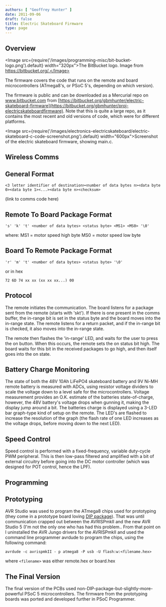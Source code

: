 ```yaml
---
authors: [ "Geoffrey Hunter" ]
date: 2011-09-06
draft: false
title: Electric Skateboard Firmware
type: page
---
```


## Overview

<Image src={require('/images/programming-misc/bit-bucket-logo.png').default} width="320px">The BitBucket logo. Image from https://bitbucket.org/.</Image>

The firmware covers the code that runs on the remote and board microcontrollers (ATmega8's, or PSoC 5's, depending on which version).

The firmware is public and can be downloaded as a Mercurial repo on www.bitbucket.com from [https://bitbucket.org/gbmhunter/electric-skateboard-firmware](https://bitbucket.org/gbmhunter/proj-electricskateboardfirmware). Note that this is quite a large repo, as it contains the most recent and old versions of code, which were for different platforms.

<Image src={require('/images/electronics-electricskateboard/electric-skateboard-c-code-screenshot.png').default} width="600px">Screenshot of the electric skateboard firmware, showing main.c.</Image>

## Wireless Comms

## General Format

```text
<3 letter identifier of destination><number of data bytes n><data byte 0><data byte 1><...><data byte n><checksum>
```

(link to comms code here)


## Remote To Board Package Format

```text
's' 'k' 't' <number of data bytes> <status byte> <MS1> <MS0> '\0'
```

where:
MS1 = motor speed high byte
MS0 = motor speed low byte


## Board To Remote Package Format

```text
'r' 'm' 't' <number of data bytes> <status byte> '\0'
```

or in hex

```text
72 6D 74 xx xx (xx xx xx...) 00
```

## Protocol

The remote initiates the communication. The board listens for a package sent from the remote (starts with 'skt'). If there is one present in the comms buffer, the in-range bit is set in the status byte and the board moves into the in-range state. The remote listens for a return packet, and if the in-range bit is checked, it also moves into the in-range state.

The remote then flashes the 'in-range' LED, and waits for the user to press the on button. When this occurs, the remote sets the on status bit high. The board waits for this bit in the received packages to go high, and then itself goes into the on state.

## Battery Charge Monitoring

The state of both the 48V 10Ah LiFePO4 skateboard battery and 9V Ni-MH remote battery is measured with ADCs, using resistor voltage dividers to scale the voltage down to a level safe for the microcontrollers. Voltage measurement provides an O.K. estimate of the batteries state-of-charge, however, the 48V battery's voltage drops when gunning it, making the display jump around a bit. The batteries charge is displayed using a 3-LED bar graph-type kind of setup on the remote. The LED's are flashed to increase the resolution of the graph (the flash rate of one LED increases as the voltage drops, before moving down to the next LED).

## Speed Control

Speed control is performed with a fixed-frequency, variable duty-cycle PWM peripheral. This is then low-pass filtered and amplified with a bit of external circuitry before going into the DC motor controller (which was designed for POT control, hence the LPF).

## Programming

## Prototyping

AVR Studio was used to program the ATmega8 chips used for prototyping (they come in a prototype board loving [DIP package](/pcb-design/component-packages/)). That was until communication crapped out between the AVRISPmkII and the new AVR Studio 5 (I'm not the only one who has had this problem.. From that point on I uninstalled the AVR Jungo drivers for the AVRISPmkII and used the command line programmer avrdude to program the chips, using the following command:

```text
avrdude -c avrispmkII - p atmega8 -P usb -U flash:w:<filename.hex>
```

where `<filename>` was either remote.hex or board.hex

## The Final Version

The final version of the PCBs used non-DIP-package-but-slightly-more-powerful PSoC 5 microcontrollers. The firmware from the prototyping boards was ported and developed further in PSoC Programmer.
